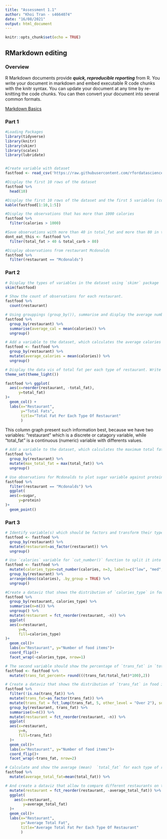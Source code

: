 ```yaml
---
title: "Assessment 1.1"
author: "Khoi Tran - s4664074"
date: "16/08/2021"
output: html_document
---
```


```r
knitr::opts_chunk$set(echo = TRUE)
```
## RMarkdown editing
### Overview
R Markdown documents provide ***quick, reproducible reporting*** from R. You write your document in markdown and embed executable R code chunks with the knitr syntax. You can update your document at any time by re-knitting the code chunks. You can then convert your document into several common formats.

[Markdown Basics](https://rmarkdown.rstudio.com/lesson-8.html)


### Part 1
```r
#Loading Packages
library(tidyverse)
library(knitr)
library(skimr)
library(scales)
library(lubridate)


#Create variable with dataset
fastfood <- read_csv('https://raw.githubusercontent.com/rfordatascience/tidytuesday/master/data/2018/2018-09-04/fastfood_calories.csv')

#Display the first 10 rows of the dataset
fastfood %>% 
  head(10) 

#Display the first 10 rows of the dataset and the first 5 variables (columns)
kable(fastfood[1:10,1:5])

#Display the observations that has more than 1000 calories
fastfood %>% 
  filter(calories > 1000) 

#Save observations with more than 40 in total_fat and more than 80 in total_carb
dont_eat_this <- fastfood %>% 
  filter(total_fat > 40 & total_carb > 80)

#Display observations from restaurant Mcdonalds
fastfood %>%
  filter(restaurant == "Mcdonalds")

```

### Part 2
```r
# Display the types of variables in the dataset using `skimr` package
skim(fastfood)

# Show the count of observations for each restaurant. 
fastfood %>% 
  count(restaurant)

# Using grouppings (group_by()), summarise and display the average number of calories for each restaurant.
fastfood %>%
  group_by(restaurant) %>%
  summarise(average_cal = mean(calories)) %>%
  ungroup()

# Add a variable to the dataset, which calculates the average calories per type of restaurant and call it `average_calories` 
fastfood <- fastfood %>%
  group_by(restaurant) %>%
  mutate(average_calories = mean(calories)) %>%
  ungroup()

# Display the data vis of total fat per each type of restaurant. Write a narration (2-3 sentences) why you believe this type of data viz presents such information best. **
theme_set(theme_light())

fastfood %>% ggplot(
  aes(x=reorder(restaurant, -total_fat), 
      y=total_fat)
)+
  geom_col() +
  labs(x="Restaurant", 
       y="Total Fats", 
       title="Total Fat Per Each Type Of Restaurant"
       )

```

This column graph present such information best, because we have two variables: "restaurant" which is a discrete or catagory variable, while "total_fat" is a continuous (numeric) variable with differents values.

```r
# Add a variable to the dataset, which calculates the maximum total fat per type of restaurant and call it `max_total_fat` 
fastfood %>%
  group_by(restaurant) %>%
  mutate(max_total_fat = max(total_fat)) %>%
  ungroup()

# Use observations for Mcdonalds to plot sugar variable against protein with `geom_point()` 
fastfood %>%
  filter(restaurant == "Mcdonalds") %>% 
  ggplot(
  aes(x=sugar,
      y=protein)
)+
  geom_point()
```
### Part 3
```r
# Identify variable(s) which should be factors and transform their type into a factor variable.
fastfood <- fastfood %>%
  group_by(restaurant) %>%
  mutate(restaurant=as_factor(restaurant)) %>%
  ungroup()

# Use `calories` variable for `cut_number()` function to split it into 3 categories `n=3`, add labels `labels=c("low", "med", "high")` and make the dataset ordered. 
fastfood <- fastfood %>% 
  mutate(calories_type=cut_number(calories, n=3, labels=c("low", "med", "high"))) %>%
  group_by(restaurant) %>%
  arrange(desc(calories), .by_group = TRUE) %>%
  ungroup()

#Create a dataviz that shows the distribution of `calories_type` in food items for each type of restaurant. Think carefully about the choice of data viz. Use facets, coordinates and theme layers to make your data viz visually appealing and meaningful. Use factors related data viz functions.
fastfood %>% 
  group_by(restaurant, calories_type) %>% 
  summarise(n=n()) %>%
  ungroup() %>%
  mutate(restaurant = fct_reorder(restaurant, -n)) %>%
  ggplot(
  aes(x=restaurant,
      y=n,
      fill=calories_type)
)+
  geom_col()+
  labs(x="Restaurant", y="Number of food items")+
  coord_flip()+
  facet_wrap(~calories_type, nrow=1)

# The second variable should show the percentage of `trans_fat` in `total_fat`. Add the variable to the dataset and call it `trans_fat_percent`. Do not forget to save the updated dataset. 
fastfood <- fastfood %>%
  mutate(trans_fat_percent= round(((trans_fat/total_fat)*100),2))

# Create a dataviz that shows the distribution of `trans_fat` in food items for each type of restaurant. Think carefully about the choice of data viz. Use facets, coordinates and theme layers to make your data viz visually appealing and meaningful.
fastfood %>%
  filter(!is.na(trans_fat)) %>%
  mutate(trans_fat=as_factor(trans_fat)) %>%
  mutate(trans_fat = fct_lump(trans_fat, 5, other_level = "Over 2"), sort = TRUE) %>%
  group_by(restaurant, trans_fat) %>%
  summarise(n=n()) %>%
  mutate(restaurant = fct_reorder(restaurant, -n)) %>%
  ggplot(
  aes(x=restaurant,
      y=n,
      fill=trans_fat)
  )+
  geom_col()+
  labs(x="Restaurant", y="Number of food items")+
  coord_flip()+
  facet_wrap(~trans_fat, nrow=2)

# Calculate and show the average (mean)  `total_fat` for each type of restaurant. No need to save it as a variable.
fastfood %>%
  mutate(average_total_fat=mean(total_fat)) %>%

# And create a dataviz that allow to compare different restaurants on this variable (`total_fat`). You can present it on one dataviz (= no facets). 
  mutate(restaurant = fct_reorder(restaurant, -average_total_fat)) %>%
  ggplot(
    aes(x=restaurant,
        y=average_total_fat)
  )+
  geom_col()+
  labs(x="Restaurant", 
       y="Average Total Fat", 
       title="Average Total Fat Per Each Type Of Restaurant"
       ) 
```



